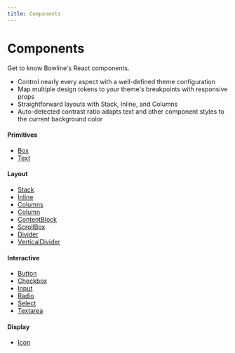 ```yaml
---
title: Components
---
```


# Components

Get to know Bowline's React components.

- Control nearly every aspect with a well-defined theme configuration
- Map multiple design tokens to your theme's breakpoints with responsive props
- Straightforward layouts with Stack, Inline, and Columns
- Auto-detected contrast ratio adapts text and other component styles to the current background color

#### Primitives

- [Box](/components/box)
- [Text](/components/text)

#### Layout

- [Stack](/components/stack)
- [Inline](/components/inline)
- [Columns](/components/columns)
- [Column](/components/column)
- [ContentBlock](/components/contentblock)
- [ScrollBox](/components/scrollbox)
- [Divider](/components/scrollbdividerox)
- [VerticalDivider](/components/verticaldivider)

#### Interactive

- [Button](/components/button)
- [Checkbox](/components/checkbox)
- [Input](/components/input)
- [Radio](/components/radio)
- [Select](/components/select)
- [Textarea](/components/textarea)

#### Display

- [Icon](/components/icon)
